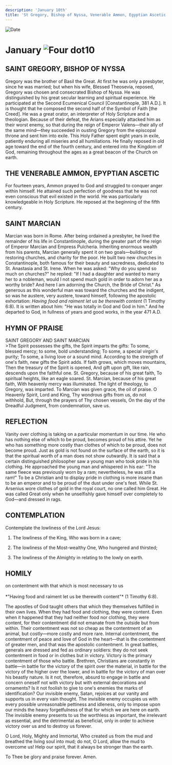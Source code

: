 ```yaml
---
description: 'January 10th'
title: 'St Gregory, Bishop of Nyssa, Venerable Ammon, Egyptian Ascetic, St. Marcian'
---
```


<CustomPaginator />
<RunningHead />

<Image src="/title-imprint.png" height={68} width={50} alt="Date" className="title-imprint"/>

# <div id="date">January <Image className="four-dot" src="/four-dot.png" height={15} width={15} alt="Four dot" />10</div>

## SAINT GREGORY, BISHOP OF NYSSA

Gregory was the brother of Basil the Great. At first he was only a presbyter, since he was married; but when his wife, Blessed Theosevia, reposed, Gregory was chosen and consecrated Bishop of Nyssa. He was distinguished by his great secular learning and spiritual experience. He participated at the Second Ecumenical Council [Constantinople, 381 A.D.]. It is thought that he composed the second half of the Symbol of Faith [the Creed]. He was a great orator, an interpreter of Holy Scripture and a theologian. Because of their defeat, the Arians especially attacked him as their worst enemy, so that during the reign of Emperor Valens—their ally of the same mind—they succeeded in ousting Gregory from the episcopal throne and sent him into exile. This Holy Father spent eight years in exile, patiently enduring all miseries and all humiliations. He finally reposed in old age toward the end of the fourth century, and entered into the Kingdom of God, remaining throughout the ages as a great beacon of the Church on earth.

## THE VENERABLE AMMON, EPYPTIAN ASCETIC

For fourteen years, Ammon prayed to God and struggled to conquer anger within himself. He attained such perfection of goodness that he was not even conscious that evil existed in the world. He was particularly knowledgeable in Holy Scripture. He reposed at the beginning of the fifth century.

## SAINT MARCIAN

Marcian was born in Rome. After being ordained a presbyter, he lived the remainder of his life in Constantinople, during the greater part of the reign of Emperor Marcian and Empress Pulcheria. Inheriting enormous wealth from his parents, Marcian generally spent it on two goals—building or restoring churches, and charity for the poor. He built two new churches in Constantinople, both famous for their beauty and sacredness, dedicated to St. Anastasia and St. Irene. When he was asked: "Why do you spend so much on churches?" he replied: "If I had a daughter and wanted to marry her to a nobleman, would I not spend much gold in order to adorn her as a worthy bride? And here I am adorning the Church, the Bride of Christ." As generous as this wonderful man was toward the churches and the indigent, so was he austere, very austere, toward himself, following the apostolic exhortation: *Having food and raiment let us be therewith content* (1 Timothy 6:8). It is written about him: "He was totally in God and God in him." And he departed to God, in fullness of years and good works, in the year 471 A.D.


## HYMN OF PRAISE
<div style={{textAlign:'center', color:'crimson', fontWeight:'bold'}}>
SAINT GREGORY AND SAINT MARCIAN
</div>
>The Spirit possesses the gifts, the Spirit imparts the gifts:
To some, blessed mercy; to some, bold understanding;
To some, a special virgin's purity;
To some, a living love or a sound mind.
According to the strength of one's faith, new gifts the Spirit adds.
If faith grows, which moves mountains,
Then the treasury of the Spirit is opened,
And gift upon gift, like rain, descends upon the faithful one.
St. Gregory, because of his great faith,
To spiritual heights, like an eagle soared.
St. Marcian, because of his great faith,
With heavenly mercy was illuminated.
The light of theology, to Gregory, was imparted.
To Marcian was given grace, the oil of praise.
O Heavenly Spirit, Lord and King,
Thy wondrous gifts from us, do not withhold,
But, through the prayers of Thy chosen vessels,
On the day of the Dreadful Judgment, from condemnation, save us.


## REFLECTION


Vanity over clothing is taking on a particular momentum in our time. He who has nothing else of which to be proud, becomes proud of his attire. Yet he who has something more costly than clothes of which to be proud, does not become proud. Just as gold is not found on the surface of the earth, so it is that the spiritual worth of a man does not show outwardly. It is said that a certain distinguished philosopher saw a young man who took pride in his clothing. He approached the young man and whispered in his ear: "The same fleece was previously worn by a ram; nevertheless, he was still a ram!" To be a Christian and to display pride in clothing is more insane than to be an emperor and to be proud of the dust under one's feet. While St. Arsenius wore clothes of gold in the royal court, no one called him Great. He was called 
Great only when he unselfishly gave himself over completely to God—and dressed in rags.


## CONTEMPLATION

Contemplate the lowliness of the Lord Jesus:

1. The lowliness of the King, Who was born in a cave;

2. The lowliness of the Most-wealthy One, Who hungered and thirsted;

3. The lowliness of the Almighty in relating to the lowly on earth.



## HOMILY
<div style={{textAlign:'center', color:'crimson', fontWeight:'bold'}}>
on contentment with that which is most necessary to us
</div><br /><div style={{textAlign:'right'}}>
*"Having food and raiment let us be therewith content"* (1 Timothy 6:8).
</div>

The apostles of God taught others that which they themselves fulfilled in their own lives. When they had food and clothing, they were content. Even when it happened that they had neither food nor clothing, they were content, for their contentment did not emanate from the outside but from within. Their contentment was not so cheap as the contentment of an animal, but costly—more costly and more rare. Internal contentment, the contentment of peace and love of God in the heart—that is the contentment of greater men, and that was the apostolic contentment. In great battles, generals are dressed and fed as ordinary soldiers: they do not seek contentment in food or in clothes but in victory. Victory is the primary contentment of those who battle. Brethren, Christians are constantly in battle—in battle for the victory of the spirit over the material, in battle for the victory of the higher over the lower, and in battle for the victory of man over his beastly nature. Is it not, therefore, absurd to engage in battle and concern oneself not with victory but with external decorations and ornaments? Is it not foolish to give to one's enemies the marks of identification? Our invisible enemy, Satan, rejoices at our vanity and supports us in every vain thought. The invisible enemy occupies us with every possible unreasonable pettiness and idleness, only to impose upon our minds the heavy forgetfulness of that for which we are here on earth. The invisible enemy presents to us the worthless as important, the irrelevant as essential, and the detrimental as beneficial, only in order to achieve victory over us and to destroy us forever.

O Lord, Holy, Mighty and Immortal, Who created us from the mud and breathed the living soul into mud; do not, O Lord, allow the mud to overcome us! Help our spirit, that it always be stronger than the earth.

To Thee be glory and praise forever.  Amen.